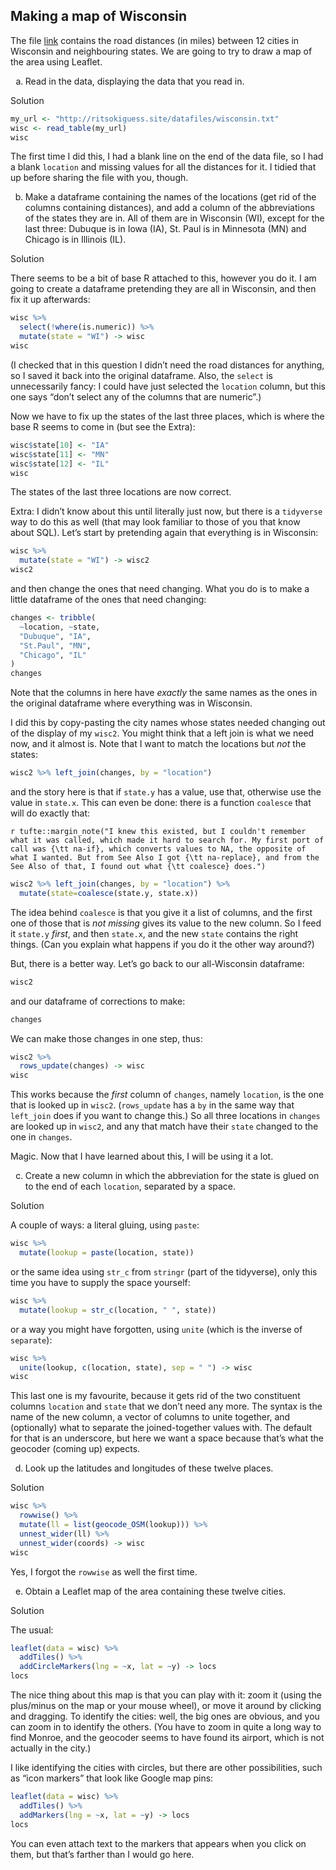 ##  Making a map of Wisconsin


 The file
[link](http://ritsokiguess.site/datafiles/wisconsin.txt) contains
the road distances (in miles) between 12 cities in Wisconsin and
neighbouring states. We are going to try to draw a map of the
area using Leaflet.


(a) Read in the data, displaying
the data that you read in.


Solution


```r
my_url <- "http://ritsokiguess.site/datafiles/wisconsin.txt"
wisc <- read_table(my_url)
wisc
```

       

The first time I did this, I had a blank line on the end of the data
file, so I had a blank `location` and missing values for all
the distances for it. I tidied that up before sharing the file with
you, though.


(b) Make a dataframe containing the names of the locations (get rid of the columns containing distances), and add a column of the abbreviations of the states they are in. All of them are in Wisconsin (WI), except for the
last three: Dubuque is in Iowa (IA), St.\ Paul is in Minnesota (MN) and Chicago
is in Illinois (IL).

Solution

There seems to be a bit of base R attached to this, however you do it. I am going to create a dataframe pretending they are all in Wisconsin, and then fix it up afterwards:

```r
wisc %>% 
  select(!where(is.numeric)) %>% 
  mutate(state = "WI") -> wisc
wisc
```

(I checked that in this question I didn't need the road distances for anything, so I saved it back into the original dataframe. Also, the `select` is unnecessarily fancy: I could have just selected the `location` column, but this one says "don't select any of the columns that are numeric".) 

Now we have to fix up the states of the last three places, which is where the base R seems to come in (but see the Extra):

```r
wisc$state[10] <- "IA"
wisc$state[11] <- "MN"
wisc$state[12] <- "IL"
wisc
```

The states of the last three locations are now correct.

Extra: I didn't know about this until literally just now, but there is a `tidyverse` way to do this as well (that may look familiar to those of you that know about SQL). Let's start by pretending again that everything is in Wisconsin:

```r
wisc %>% 
  mutate(state = "WI") -> wisc2
wisc2
```

and then change the ones that need changing. What you do is to make a little dataframe of the ones that need changing:

```r
changes <- tribble(
  ~location, ~state,
  "Dubuque", "IA",
  "St.Paul", "MN",
  "Chicago", "IL"
)
changes
```

Note that the columns in here have *exactly* the same names as the ones in the original dataframe where everything was in Wisconsin. 


I did this by copy-pasting the city names whose states needed changing out of the display of my `wisc2`. You might think that a left join is what we need now, and it almost is. Note that I want to match the locations but *not* the states:

```r
wisc2 %>% left_join(changes, by = "location")
```

and the story here is that if `state.y` has a value, use that, otherwise use  the value in `state.x`. This can even be done: there is a function `coalesce` that will do exactly that:

`r tufte::margin_note("I knew this existed, but I couldn't remember what it was called, which made it hard to search for. My first port of call was {\tt na-if}, which converts values to NA, the opposite of what I wanted. But from See Also I got {\tt na-replace}, and from the See Also of that, I found out what {\tt coalesce} does.")`

```r
wisc2 %>% left_join(changes, by = "location") %>% 
  mutate(state=coalesce(state.y, state.x))
```

The idea behind `coalesce` is that you give it a list of columns, and the first one of those that is *not missing* gives its value to the new column. So I feed it `state.y` *first*, and then `state.x`, and the new `state` contains the right things. (Can you explain what happens if you do it the other way around?)

But, there is a better way. Let's go back to our all-Wisconsin dataframe:

```r
wisc2
```

and our dataframe of corrections to make:

```r
changes
```

We can make those changes in one step, thus:

```r
wisc2 %>% 
  rows_update(changes) -> wisc
wisc
```

This works because the *first* column of `changes`, namely `location`, is the one that is looked up in `wisc2`. (`rows_update` has a `by` in the same way that `left_join` does if you want to change this.) So all three locations in `changes` are looked up in `wisc2`, and any that match have their `state` changed to the one in `changes`.

Magic. Now that I have learned about this, I will be using it a lot.

(c) Create a new column in which the abbreviation for the state is glued on to the end of each `location`, separated by a space.

Solution

A couple of ways: a literal gluing, using `paste`:

```r
wisc %>% 
  mutate(lookup = paste(location, state))
```

or the same idea using `str_c` from `stringr` (part of the tidyverse), only this time you have to supply the space yourself:

```r
wisc %>% 
  mutate(lookup = str_c(location, " ", state))
```

or a way you might have forgotten, using `unite` (which is the inverse of `separate`):

```r
wisc %>% 
  unite(lookup, c(location, state), sep = " ") -> wisc
wisc
```

This last one is my favourite, because it gets rid of the two constituent columns `location` and `state` that we don't need any more. The syntax is the name of the new column, a vector of columns to unite together, and (optionally) what to separate the joined-together values with. The default for that is an underscore, but here we want a space because that's what the geocoder (coming up) expects.

(d) Look up the latitudes and longitudes of these twelve places.

Solution

```r
wisc %>% 
  rowwise() %>% 
  mutate(ll = list(geocode_OSM(lookup))) %>% 
  unnest_wider(ll) %>% 
  unnest_wider(coords) -> wisc
wisc
```

Yes, I forgot the `rowwise` as well the first time.

(e) Obtain a Leaflet map of the area containing these
twelve cities. 
 
Solution

The usual:

```r
leaflet(data = wisc) %>% 
  addTiles() %>% 
  addCircleMarkers(lng = ~x, lat = ~y) -> locs
locs
```

The nice thing about this map is that you can play with it: zoom it (using the plus/minus on the map or your mouse wheel), or move it around by clicking and dragging. To identify the cities: well, the big ones are obvious, and you can zoom in to identify the others. (You have to zoom in quite a long way to find Monroe, and the geocoder seems to have found its airport, which is not actually in the city.)

I like identifying the cities with circles, but there are other possibilities, such as "icon markers" that look like Google map pins:

```r
leaflet(data = wisc) %>% 
  addTiles() %>% 
  addMarkers(lng = ~x, lat = ~y) -> locs
locs
```

You can even attach text to the markers that appears when you click on them, but that's farther than I would go here.




